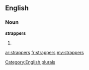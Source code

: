 ==English==

===Noun===
'''strappers'''

# {{plural of|[[strapper]]}}

[[Category:English plurals]]

[[ar:strappers]]
[[fr:strappers]]
[[my:strappers]]